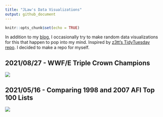 ```yaml
---
title: "JLaw's Data Visualizations"
output: github_document
---
```


```r
knitr::opts_chunk$set(echo = TRUE)
```

In addition to my [blog](https://jlaw.netlify.app), I occasionally try to make random data visualizations for this that happen to pop into my mind.  Inspired by [z3tt's TidyTuesday repo](https://github.com/Z3tt/TidyTuesday).  I decided to make a repo for myself.

## 2021/08/27 - WWF/E Triple Crown Champions

![](20210822_WWE_Triple_Crown_Champions/wwe_triple_crown_infographic_files/figure-html/plot-1.png)

## 2021/05/16 - Comparing 1998 and 2007 AFI Top 100 Lists

![](https://raw.githubusercontent.com/jtlawren67/afi_top_100/master/README_files/figure-gfm/unnamed-chunk-3-1.png)